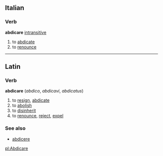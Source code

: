 ==Italian==
===Verb===
'''abdicare''' [[intransitive]]
# to [[abdicate]]
# to [[renounce]]
{{it-conj-are|abdic|Essere}}
----
==Latin==
===Verb===
'''abdicare''' (''abdico'', ''abdicavi'', ''abdicatus'')
# to [[resign]], [[abdicate]]
# to [[abolish]]
# to [[disinherit]]
# to [[renounce]], [[reject]], [[expel]]

===See also===
*[[abdicere]]

[[pl:Abdicare]]